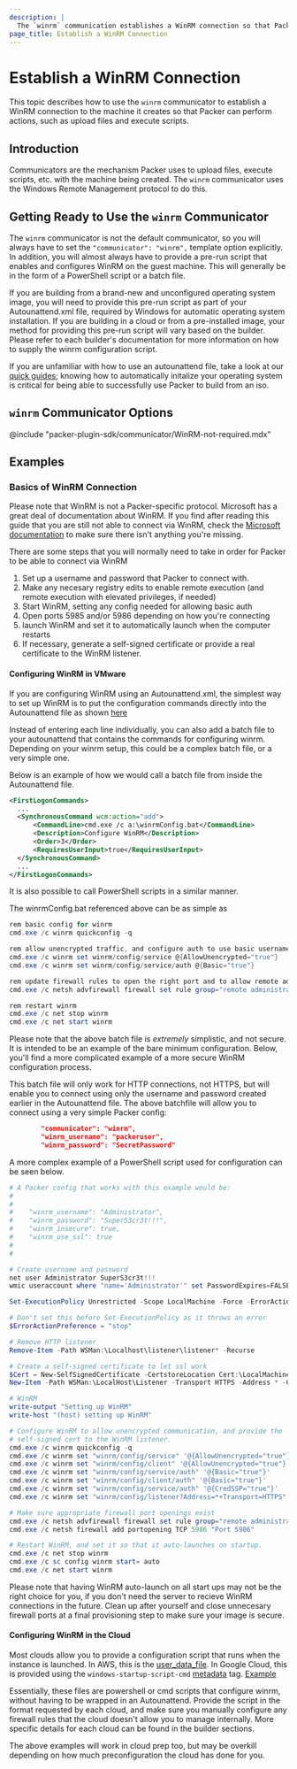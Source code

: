 ```yaml
---
description: |
  The `winrm` communication establishes a WinRM connection so that Packer can perform actions, such as upload files and execute scripts, on the machine it creates. 
page_title: Establish a WinRM Connection
---
```


# Establish a WinRM Connection

This topic describes how to use the `winrm` communicator to establish a WinRM connection to the machine it creates so that Packer can perform actions, such as upload files and execute scripts.

## Introduction 

Communicators are the mechanism Packer uses to upload files, execute scripts,
etc. with the machine being created. The `winrm` communicator uses the
Windows Remote Management protocol to do this.

## Getting Ready to Use the `winrm` Communicator

The `winrm` communicator is not the default communicator, so you will always have
to set the `"communicator": "winrm",` template option explicitly. In addition,
you will almost always have to provide a pre-run script that enables and
configures WinRM on the guest machine. This will generally be in the form of a
PowerShell script or a batch file.

If you are building from a brand-new and unconfigured operating system
image, you will need to provide this pre-run script as part of your
Autounattend.xml file, required by Windows for automatic operating system
installation. If you are building in a cloud or from a pre-installed image, your
method for providing this pre-run script will vary based on the builder. Please
refer to each builder's documentation for more information on how to supply the
winrm configuration script.

If you are unfamiliar with how to use an autounattend file, take a look at our
[quick guides](/packer/guides/automatic-operating-system-installs); knowing
how to automatically initalize your operating system is critical for being able
to successfully use Packer to build from an iso.

## `winrm` Communicator Options

@include "packer-plugin-sdk/communicator/WinRM-not-required.mdx"

## Examples

### Basics of WinRM Connection

Please note that WinRM is not a Packer-specific protocol. Microsoft has a great
deal of documentation about WinRM. If you find after reading this guide that
you are still not able to connect via WinRM, check the
[Microsoft documentation](https://docs.microsoft.com/en-us/windows/win32/winrm/installation-and-configuration-for-windows-remote-management)
to make sure there isn't anything you're missing.

There are some steps that you will normally need to take in order for Packer
to be able to connect via WinRM

1. Set up a username and password that Packer to connect with.
2. Make any necesary registry edits to enable remote execution
   (and remote execution with elevated privileges, if needed)
3. Start WinRM, setting any config needed for allowing basic auth
4. Open ports 5985 and/or 5986 depending on how you're connecting
5. launch WinRM and set it to automatically launch when the computer restarts
6. If necessary, generate a self-signed certificate or provide a real certificate
   to the WinRM listener.

#### Configuring WinRM in VMware

If you are configuring WinRM using an Autounattend.xml, the simplest way to set
up WinRM is to put the configuration commands directly into the Autounattend
file as shown [here](https://github.com/StefanScherer/packer-windows/blob/6e603e904e9b280eeb97f7eb542940a043954112/answer_files/2008_r2_core/Autounattend.xml#L157-L234)

Instead of entering each line individually, you can also add a batch file to
your autounattend that contains the commands for configuring winrm. Depending
on your winrm setup, this could be a complex batch file, or a very simple one.

Below is an example of how we would call a batch file from inside the
Autounattend file.

```xml
<FirstLogonCommands>
  ...
  <SynchronousCommand wcm:action="add">
      <CommandLine>cmd.exe /c a:\winrmConfig.bat</CommandLine>
      <Description>Configure WinRM</Description>
      <Order>3</Order>
      <RequiresUserInput>true</RequiresUserInput>
  </SynchronousCommand>
  ...
</FirstLogonCommands>
```

It is also possible to call PowerShell scripts in a similar manner.

The winrmConfig.bat referenced above can be as simple as

```powershell
rem basic config for winrm
cmd.exe /c winrm quickconfig -q

rem allow unencrypted traffic, and configure auth to use basic username/password auth
cmd.exe /c winrm set winrm/config/service @{AllowUnencrypted="true"}
cmd.exe /c winrm set winrm/config/service/auth @{Basic="true"}

rem update firewall rules to open the right port and to allow remote administration
cmd.exe /c netsh advfirewall firewall set rule group="remote administration" new enable=yes

rem restart winrm
cmd.exe /c net stop winrm
cmd.exe /c net start winrm
```

Please note that the above batch file is _extremely_ simplistic, and not secure.
It is intended to be an example of the bare minimum configuration. Below, you'll
find a more complicated example of a more secure WinRM configuration process.

This batch file will only work for HTTP connections, not HTTPS, but will enable
you to connect using only the username and password created earlier in the
Autounattend file. The above batchfile will allow you to connect using a very
simple Packer config:

```json
        "communicator": "winrm",
        "winrm_username": "packeruser",
        "winrm_password": "SecretPassword"
```

A more complex example of a PowerShell script used for configuration can be seen
below.

```powershell
# A Packer config that works with this example would be:
#
#
#    "winrm_username": "Administrator",
#    "winrm_password": "SuperS3cr3t!!!",
#    "winrm_insecure": true,
#    "winrm_use_ssl": true
#
#

# Create username and password
net user Administrator SuperS3cr3t!!!
wmic useraccount where "name='Administrator'" set PasswordExpires=FALSE

Set-ExecutionPolicy Unrestricted -Scope LocalMachine -Force -ErrorAction Ignore

# Don't set this before Set-ExecutionPolicy as it throws an error
$ErrorActionPreference = "stop"

# Remove HTTP listener
Remove-Item -Path WSMan:\Localhost\listener\listener* -Recurse

# Create a self-signed certificate to let ssl work
$Cert = New-SelfSignedCertificate -CertstoreLocation Cert:\LocalMachine\My -DnsName "packer"
New-Item -Path WSMan:\LocalHost\Listener -Transport HTTPS -Address * -CertificateThumbPrint $Cert.Thumbprint -Force

# WinRM
write-output "Setting up WinRM"
write-host "(host) setting up WinRM"

# Configure WinRM to allow unencrypted communication, and provide the
# self-signed cert to the WinRM listener.
cmd.exe /c winrm quickconfig -q
cmd.exe /c winrm set "winrm/config/service" '@{AllowUnencrypted="true"}'
cmd.exe /c winrm set "winrm/config/client" '@{AllowUnencrypted="true"}'
cmd.exe /c winrm set "winrm/config/service/auth" '@{Basic="true"}'
cmd.exe /c winrm set "winrm/config/client/auth" '@{Basic="true"}'
cmd.exe /c winrm set "winrm/config/service/auth" '@{CredSSP="true"}'
cmd.exe /c winrm set "winrm/config/listener?Address=*+Transport=HTTPS" "@{Port=`"5986`";Hostname=`"packer`";CertificateThumbprint=`"$($Cert.Thumbprint)`"}"

# Make sure appropriate firewall port openings exist
cmd.exe /c netsh advfirewall firewall set rule group="remote administration" new enable=yes
cmd.exe /c netsh firewall add portopening TCP 5986 "Port 5986"

# Restart WinRM, and set it so that it auto-launches on startup.
cmd.exe /c net stop winrm
cmd.exe /c sc config winrm start= auto
cmd.exe /c net start winrm
```

Please note that having WinRM auto-launch on all start ups may not be the right
choice for you, if you don't need the server to recieve WinRM connections in the
future. Clean up after yourself and close unnecesary firewall ports at a final
provisioning step to make sure your image is secure.

#### Configuring WinRM in the Cloud

Most clouds allow you to provide a configuration script that runs when the
instance is launched. In AWS, this is the
[user_data_file](/packer/plugins/builders/amazon/ebs#user_data_file). In Google
Cloud, this is provided using the `windows-startup-script-cmd`
[metadata](/packer/plugins/builders/googlecompute#metadata) tag.
[Example](/packer/plugins/builders/googlecompute#windows-example)

Essentially, these files are powershell or cmd scripts that configure winrm,
without having to be wrapped in an Autounattend. Provide the script in the
format requested by each cloud, and make sure you manually configure any
firewall rules that the cloud doesn't allow you to manage internally. More
specific details for each cloud can be found in the builder sections.

The above examples will work in cloud prep too, but may be overkill depending on
how much preconfiguration the cloud has done for you.
